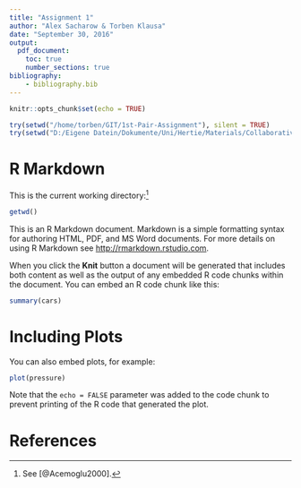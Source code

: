 ```yaml
---
title: "Assignment 1"
author: "Alex Sacharow & Torben Klausa"
date: "September 30, 2016"
output: 
  pdf_document:
    toc: true
    number_sections: true
bibliography:
    - bibliography.bib
---
```


```r
knitr::opts_chunk$set(echo = TRUE)
```

```r
try(setwd("/home/torben/GIT/1st-Pair-Assignment"), silent = TRUE)
try(setwd("D:/Eigene Datein/Dokumente/Uni/Hertie/Materials/Collaborative Social Science Data Analysis/1st-Pair-Assignment"), silent = TRUE)
```


# R Markdown

This is the current working directory:[^footnote1]
```r
getwd()
```


This is an R Markdown document. Markdown is a simple formatting syntax for authoring HTML, PDF, and MS Word documents. For more details on using R Markdown see <http://rmarkdown.rstudio.com>.

When you click the **Knit** button a document will be generated that includes both content as well as the output of any embedded R code chunks within the document. You can embed an R code chunk like this:

```r
summary(cars)
```

# Including Plots

You can also embed plots, for example:

```r
plot(pressure)
```

Note that the `echo = FALSE` parameter was added to the code chunk to prevent printing of the R code that generated the plot.

[^footnote1]: See [@Acemoglu2000].

# References